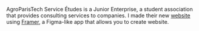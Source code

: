 AgroParisTech Service Études is a Junior Enterprise, a student association that provides consulting services to companies. I made their new [website](https://agroparistech-service-etudes.fr/) using [Framer](https://www.framer.com/), a Figma-like app that allows you to create website.
